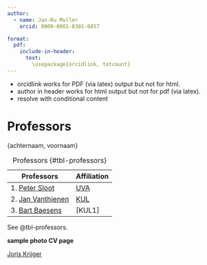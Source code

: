```yaml
---
author:
  - name: Jan-Ru Muller
    orcid: 0000-0001-8301-6857

format:
  pdf:
    include-in-header: 
      text:
        \usepackage{orcidlink, totcount}
---
```


- orcidlink works for PDF (via latex) output but not for html.
- author in header works for html output but not for pdf (via latex).
- resolve with conditional content

# Professors

::: {.content-visible when-format="pdf"}

{achternaam, voornaam\orcidlink{0000-0002-3848-5395}}

::: 


| Professors               |Affiliation        |
|--------------------------|-------------------|
| 1. [Peter Sloot]         |[UVA]              |
| 2. [Jan Vanthienen]      |[KUL]              |
| 3. [Bart Baesens]        |[KUL1]             |


: Professors {#tbl-professors}

See @tbl-professors.

[Peter Sloot]: https://www.peter-sloot.com/blog
[Jan Vanthienen]: http://janvanthienen.net/research
[Bart Baesens]: https://www.bartbaesens.com/
[UVA]: https://www.uva.nl/en/profile/s/l/p.m.a.sloot/p.m.a.sloot.html
[KUL]: https://www.kuleuven.be/wieiswie/en/person/00017013


**sample photo CV page**

[Joris Krijger](https://joriskrijger.nl)